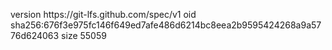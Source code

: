 version https://git-lfs.github.com/spec/v1
oid sha256:676f3e975fc146f649ed7afe486d6214bc8eea2b9595424268a9a5776d624063
size 55059
